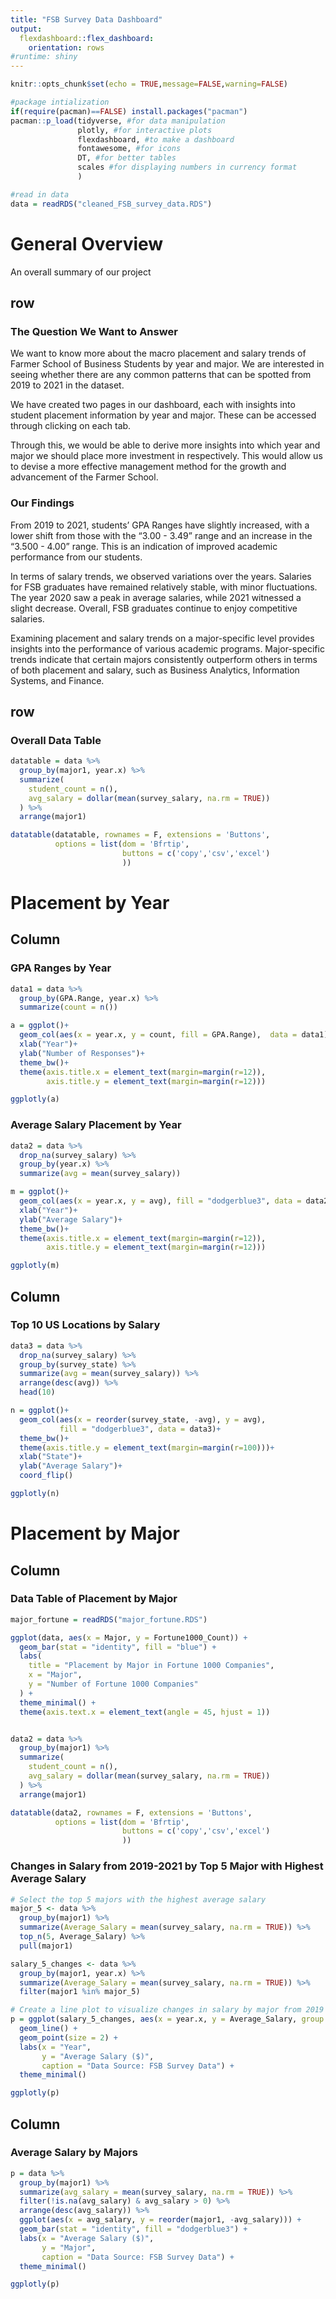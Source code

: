 ```yaml
---
title: "FSB Survey Data Dashboard"
output: 
  flexdashboard::flex_dashboard:
    orientation: rows
#runtime: shiny
---
```


```r
knitr::opts_chunk$set(echo = TRUE,message=FALSE,warning=FALSE)

#package intialization
if(require(pacman)==FALSE) install.packages("pacman")
pacman::p_load(tidyverse, #for data manipulation
               plotly, #for interactive plots
               flexdashboard, #to make a dashboard
               fontawesome, #for icons
               DT, #for better tables
               scales #for displaying numbers in currency format
               )

#read in data
data = readRDS("cleaned_FSB_survey_data.RDS")
```

# General Overview {data-orientation=columns}

An overall summary of our project
  
## row {data-width=500}

### The Question We Want to Answer

We want to know more about the macro placement and salary trends of Farmer School of Business Students by year and major. We are interested in seeing whether there are any common patterns that can be spotted from 2019 to 2021 in the dataset.

We have created two pages in our dashboard, each with insights into student placement information by year and major. These can be accessed through clicking on each tab.

Through this, we would be able to derive more insights into which year and major we should place more investment in respectively. This would allow us to devise a more effective management method for the growth and advancement of the Farmer School.

### Our Findings

From 2019 to 2021, students' GPA Ranges have slightly increased, with a lower shift from those with the "3.00 - 3.49" range and an increase in the "3.500 - 4.00" range. This is an indication of improved academic performance from our students.

In terms of salary trends, we observed variations over the years. Salaries for FSB graduates have remained relatively stable, with minor fluctuations. The year 2020 saw a peak in average salaries, while 2021 witnessed a slight decrease. Overall, FSB graduates continue to enjoy competitive salaries.

Examining placement and salary trends on a major-specific level provides insights into the performance of various academic programs. Major-specific trends indicate that certain majors consistently outperform others in terms of both placement and salary, such as Business Analytics, Information Systems, and Finance. 


## row {data-height=700}

### Overall Data Table

```r
datatable = data %>%
  group_by(major1, year.x) %>%
  summarize(
    student_count = n(),
    avg_salary = dollar(mean(survey_salary, na.rm = TRUE))
  ) %>%
  arrange(major1)

datatable(datatable, rownames = F, extensions = 'Buttons',
          options = list(dom = 'Bfrtip',
                         buttons = c('copy','csv','excel')
                         ))
```
# Placement by Year {data-orientation=columns}

## Column {data-width=500}

### GPA Ranges by Year

```r
data1 = data %>%
  group_by(GPA.Range, year.x) %>%
  summarize(count = n()) 

a = ggplot()+
  geom_col(aes(x = year.x, y = count, fill = GPA.Range),  data = data1)+
  xlab("Year")+
  ylab("Number of Responses")+
  theme_bw()+
  theme(axis.title.x = element_text(margin=margin(r=12)),
        axis.title.y = element_text(margin=margin(r=12)))

ggplotly(a)
```

### Average Salary Placement by Year

```r
data2 = data %>%
  drop_na(survey_salary) %>%
  group_by(year.x) %>%
  summarize(avg = mean(survey_salary))

m = ggplot()+
  geom_col(aes(x = year.x, y = avg), fill = "dodgerblue3", data = data2)+
  xlab("Year")+
  ylab("Average Salary")+
  theme_bw()+
  theme(axis.title.x = element_text(margin=margin(r=12)),
        axis.title.y = element_text(margin=margin(r=12)))

ggplotly(m)
```

## Column {data-width=600}

### Top 10 US Locations by Salary

```r
data3 = data %>%
  drop_na(survey_salary) %>%
  group_by(survey_state) %>%
  summarize(avg = mean(survey_salary)) %>%
  arrange(desc(avg)) %>%
  head(10)

n = ggplot()+
  geom_col(aes(x = reorder(survey_state, -avg), y = avg), 
           fill = "dodgerblue3", data = data3)+
  theme_bw()+
  theme(axis.title.y = element_text(margin=margin(r=100)))+
  xlab("State")+
  ylab("Average Salary")+
  coord_flip()

ggplotly(n)
```
# Placement by Major {data-orientation=columns}

## Column {data-width=400}

### Data Table of Placement by Major

```r
major_fortune = readRDS("major_fortune.RDS")

ggplot(data, aes(x = Major, y = Fortune1000_Count)) +
  geom_bar(stat = "identity", fill = "blue") +
  labs(
    title = "Placement by Major in Fortune 1000 Companies",
    x = "Major",
    y = "Number of Fortune 1000 Companies"
  ) +
  theme_minimal() +
  theme(axis.text.x = element_text(angle = 45, hjust = 1))


data2 = data %>%
  group_by(major1) %>%
  summarize(
    student_count = n(),
    avg_salary = dollar(mean(survey_salary, na.rm = TRUE))
  ) %>%
  arrange(major1)

datatable(data2, rownames = F, extensions = 'Buttons',
          options = list(dom = 'Bfrtip',
                         buttons = c('copy','csv','excel')
                         ))
```

### Changes in Salary from 2019-2021 by Top 5 Major with Highest Average Salary

```r
# Select the top 5 majors with the highest average salary
major_5 <- data %>%
  group_by(major1) %>%
  summarize(Average_Salary = mean(survey_salary, na.rm = TRUE)) %>%
  top_n(5, Average_Salary) %>%
  pull(major1)

salary_5_changes <- data %>%
  group_by(major1, year.x) %>%
  summarize(Average_Salary = mean(survey_salary, na.rm = TRUE)) %>%
  filter(major1 %in% major_5)

# Create a line plot to visualize changes in salary by major from 2019 to 2021
p = ggplot(salary_5_changes, aes(x = year.x, y = Average_Salary, group = major1, color = major1)) +
  geom_line() +
  geom_point(size = 2) +
  labs(x = "Year",
       y = "Average Salary ($)",
       caption = "Data Source: FSB Survey Data") +
  theme_minimal()

ggplotly(p)
```


## Column {data-width=600}

### Average Salary by Majors

```r
p = data %>%
  group_by(major1) %>%
  summarize(avg_salary = mean(survey_salary, na.rm = TRUE)) %>%
  filter(!is.na(avg_salary) & avg_salary > 0) %>%
  arrange(desc(avg_salary)) %>%
  ggplot(aes(x = avg_salary, y = reorder(major1, -avg_salary))) +
  geom_bar(stat = "identity", fill = "dodgerblue3") +
  labs(x = "Average Salary ($)",
       y = "Major",
       caption = "Data Source: FSB Survey Data") +
  theme_minimal()

ggplotly(p)
```

